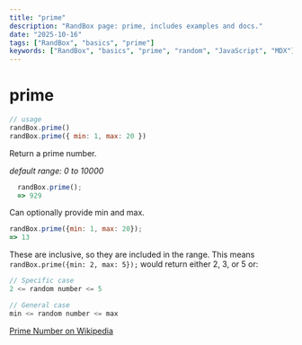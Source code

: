 ```yaml
---
title: "prime"
description: "RandBox page: prime, includes examples and docs."
date: "2025-10-16"
tags: ["RandBox", "basics", "prime"]
keywords: ["RandBox", "basics", "prime", "random", "JavaScript", "MDX"]
---
```


# prime

```js
// usage
randBox.prime()
randBox.prime({ min: 1, max: 20 })
```

Return a prime number.

_default range: 0 to 10000_

```js
  randBox.prime();
  => 929
```

Can optionally provide min and max.

```js
randBox.prime({min: 1, max: 20});
=> 13
```


These are inclusive, so they are included in the range. This means
```randBox.prime({min: 2, max: 5});``` would return either 2, 3, or 5 or:

```js
// Specific case
2 <= random number <= 5

// General case
min <= random number <= max
```


[Prime Number on Wikipedia][prime]

[prime]: https://en.wikipedia.org/wiki/Prime_number

